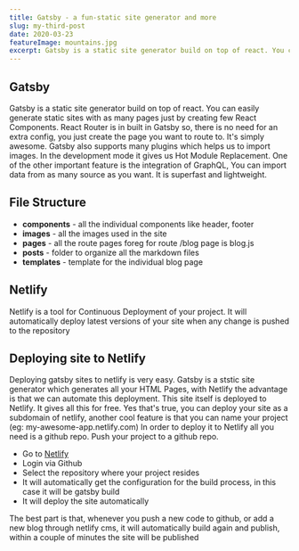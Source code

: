 ```yaml
---
title: Gatsby - a fun-static site generator and more
slug: my-third-post
date: 2020-03-23
featureImage: mountains.jpg
excerpt: Gatsby is a static site generator build on top of react. You can easily generate static sites with as many pages just by creating few React Components.
---
```


## Gatsby

Gatsby is a static site generator build on top of react. You can easily generate static sites with as many pages just by creating few React Components.
React Router is in built in Gatsby so, there is no need for an extra config, you just create the page you want to route to. It's simply awesome.
Gatsby also supports many plugins which helps us to import images.
In the development mode it gives us Hot Module Replacement.
One of the other important feature is the integration of GraphQL, You can import data from as many source as you want.
It is superfast and lightweight.

## File Structure

- **components** - all the individual components like header, footer
- **images** - all the images used in the site
- **pages** - all the route pages foreg for route /blog page is blog.js
- **posts** - folder to organize all the markdown files
- **templates** - template for the individual blog page

## Netlify

Netlify is a tool for Continuous Deployment of your project.
It will automatically deploy latest versions of your site when any change is pushed to the repository

## Deploying site to Netlify

Deploying gatsby sites to netlify is very easy. Gatsby is a ststic site generator which generates all your HTML Pages, with Netlify the advantage is that we can automate this deployment.
This site itself is deployed to Netlify. It gives all this for free. Yes that's true, you can deploy your site as a subdomain of netlify, another cool feature is that you can name your project (eg: my-awesome-app.netlify.com)
In order to deploy it to Netlify all you need is a github repo.
Push your project to a github repo.

- Go to [Netlify](https://www.netlify.com/)
- Login via Github
- Select the repository where your project resides
- It will automatically get the configuration for the build process, in this case it will be gatsby build
- It will deploy the site automatically

The best part is that, whenever you push a new code to github, or add a new blog through netlify cms, it will automatically build again and publish, within a couple of minutes the site will be published
